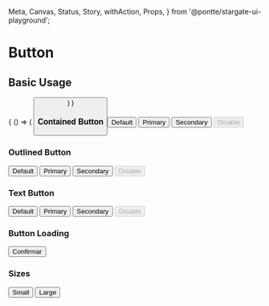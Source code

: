   Meta,
  Canvas,
  Status,
  Story,
  withAction,
  Props,
} from '@pontte/stargate-ui-playground';


<Meta title="Core/Button" component={Button} />

# Button

<Status type="stable" />

## Basic Usage

<Canvas>
  <Story name="Basic Usage" parameters={{
    jest: ['Button.spec.jsx'],
  }}>
    {
      () => (
        <Button
          onClick={withAction('onClick')}
          children="Button"
          color="primary"
          contained
        />
      )
    }
  </Story>
</Canvas>

<Props component={Button} />

### Contained Button

<Canvas>
  <Button contained>Default</Button>
  <Button contained color="primary">Primary</Button>
  <Button contained color="secondary">Secondary</Button>
  <Button contained disabled>Disable</Button>
</Canvas>

### Outlined Button

<Canvas>
  <Button outlined>Default</Button>
  <Button color="primary" outlined>Primary</Button>
  <Button color="secondary" outlined>Secondary</Button>
  <Button outlined disabled>Disable</Button>
</Canvas>

### Text Button

<Canvas>
  <Button>Default</Button>
  <Button color="primary">Primary</Button>
  <Button color="secondary">Secondary</Button>
  <Button disabled>Disable</Button>
</Canvas>

### Button Loading

<Canvas>
  <Button loading contained color="primary" paddingX={8}>Confirmar</Button>
</Canvas>

### Sizes

<Canvas>
  <Button color="primary" contained>Small</Button>
  <Button
    color="primary"
    contained
    large
  >Large</Button>
</Canvas>

